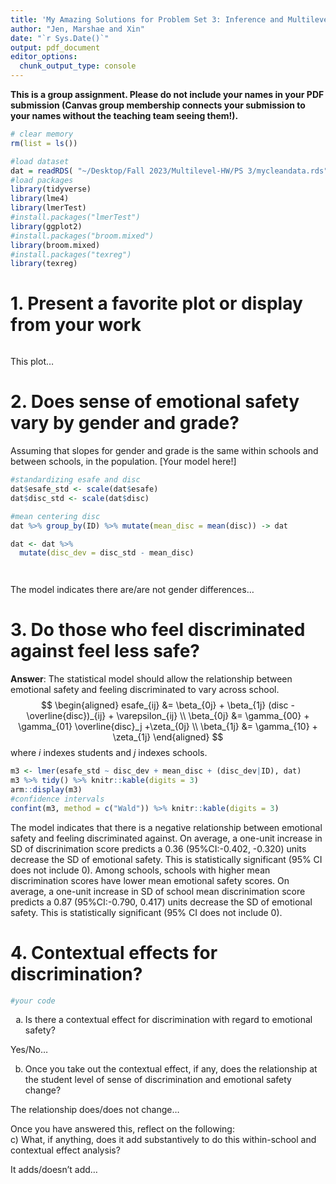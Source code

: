 ```yaml
---
title: 'My Amazing Solutions for Problem Set 3: Inference and Multilevel Modeling'
author: "Jen, Marshae and Xin"
date: "`r Sys.Date()`"
output: pdf_document
editor_options: 
  chunk_output_type: console
---
```


**This is a group assignment. Please do not include your names in your PDF submission (Canvas group membership connects your submission to your names without the teaching team seeing them!).**

\begin{center}
\huge ~ The Problems ~
\end{center}

```r
# clear memory
rm(list = ls())

#load dataset 
dat = readRDS( "~/Desktop/Fall 2023/Multilevel-HW/PS 3/mycleandata.rds" )
#load packages
library(tidyverse)
library(lme4)
library(lmerTest)
#install.packages("lmerTest")
library(ggplot2)
#install.packages("broom.mixed")
library(broom.mixed)
#install.packages("texreg")
library(texreg)
```

1. Present a favorite plot or display from your work
====================================================================== 
 
```r

```

This plot... 

\newpage

2. Does sense of emotional safety vary by gender and grade?
======================================================================
Assuming that slopes for gender and grade is the same within schools and between schools, in the population.
[Your model here!]

```r
#standardizing esafe and disc
dat$esafe_std <- scale(dat$esafe)
dat$disc_std <- scale(dat$disc)

#mean centering disc
dat %>% group_by(ID) %>% mutate(mean_disc = mean(disc)) -> dat

dat <- dat %>%
  mutate(disc_dev = disc_std - mean_disc)




```
The model indicates there are/are not gender differences...

\newpage

3. Do those who feel discriminated against feel less safe?
======================================================================
**Answer**: The statistical model should allow the relationship between emotional safety and feeling discriminated to vary across school.
$$
\begin{aligned}
esafe_{ij} &= \beta_{0j} + \beta_{1j} (disc - \overline{disc})_{ij} + \varepsilon_{ij} \\
\beta_{0j} &= \gamma_{00} + \gamma_{01} \overline{disc}_j +\zeta_{0j} \\
\beta_{1j} &= \gamma_{10} + \zeta_{1j}
\end{aligned}
$$
where $i$ indexes students and $j$ indexes schools.
```r
m3 <- lmer(esafe_std ~ disc_dev + mean_disc + (disc_dev|ID), dat)
m3 %>% tidy() %>% knitr::kable(digits = 3)
arm::display(m3)
#confidence intervals 
confint(m3, method = c("Wald")) %>% knitr::kable(digits = 3)
```
The model indicates that there is a negative relationship between emotional safety and feeling discriminated against.
On average, a one-unit increase in SD of discrinimation score predicts a 0.36 (95%CI:-0.402, -0.320) units decrease the SD of emotional safety. This is statistically significant (95% CI does not include 0).
Among schools, schools with higher mean discrimination scores have lower mean emotional safety scores. 
On average, a one-unit increase in SD of school mean discrinimation score predicts a 0.87 (95%CI:-0.790, 0.417) units decrease the SD of emotional safety. This is statistically significant (95% CI does not include 0).

\newpage	


4. Contextual effects for discrimination?
======================================================================
``` r
#your code
``` 

a) Is there a contextual effect for discrimination with regard to emotional safety?  

Yes/No...

b) Once you take out the contextual effect, if any, does the relationship at the student level of sense of discrimination and emotional safety change?  

The relationship does/does not change... 


Once you have answered this, reflect on the following:  
c) What, if anything, does it add substantively to do this within-school and contextual effect analysis?  

It adds/doesn't add...


